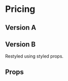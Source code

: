 


<Meta title="Themes|MobileApp/Containers/Pricing" component={Pricing} />

# Pricing

## Version A

<Preview>
  <Story name="Version A">
    <Theme>
      <Pricing />
    </Theme>
  </Story>
</Preview>

## Version B

Restyled using styled props.

<Preview>
  <Story name="Version B">
    <Theme>
      <Pricing
        useRadios
        text="Ut commodo suscipit neque vitae suscipit. Mauris congue viverra dolor, vel lobortis elit venenatis vel. Nunc non orci ut mi semper aliquet. Nullam vitae tortor faucibus, vehicula lorem in, convallis mi."
        GridProps={{
          gridTemplateAreas: {
            _: '"caption" "switch" "cards"',
            lg:
              '"spacer empty cards spacer2" "spacer caption cards spacer2" "spacer switch cards spacer2" "spacer empty2 cards spacer2"',
          },
          gridTemplateRows: {
            _: 'auto auto auto',
            lg: '1fr auto auto 1fr',
          },
          gridTemplateColumns: {
            _: '1fr',
            lg: '1fr 370px 630px 1fr',
          },
          gridRowGap: '30px',
          gridColumnGap: '30px',
        }}
        CaptionProps={{
          ...Pricing.defaultProps.CaptionProps,
          textAlign: 'left',
          mr: {
            _: 'auto',
            lg: 30,
          },
        }}
        SwitchWrapperProps={{
          ...Pricing.defaultProps.SwitchWrapperProps,
          justifyContent: 'flex-start',
        }}
        prices={{
          ...data.pricing.prices,
          sections: [
            {
              title: 'Beginner',
              price: {
                a: '$3',
                b: '$30',
              },
              features: [
                {
                  text: 'Ut commodo suscipit',
                  check: true,
                },
                {
                  text: 'Mauris congue viverra',
                  check: true,
                },
                {
                  text: 'Nunc non orci ut mi',
                  check: true,
                },
                {
                  text: 'Nullam vitae tortor',
                  check: true,
                },
                {
                  text: 'Lorem ipsum dolor sit',
                  check: false,
                },
                {
                  text: 'Fusce quis vestibulum',
                  check: false,
                },
              ],
              button: {
                text: 'Choose beginner',
                ButtonProps: {
                  as: 'a',
                  href: 'https://mypags.app',
                },
              },
            },
            {
              title: 'Professional',
              price: {
                a: '$12',
                b: '$120',
              },
              features: [
                {
                  text: 'Ut commodo suscipit',
                  check: true,
                },
                {
                  text: 'Mauris congue viverra',
                  check: true,
                },
                {
                  text: 'Nunc non orci ut mi',
                  check: true,
                },
                {
                  text: 'Nullam vitae tortor',
                  check: true,
                },
                {
                  text: 'Lorem ipsum dolor sit',
                  check: true,
                },
                {
                  text: 'Fusce quis vestibulum',
                  check: true,
                },
              ],
              button: {
                text: 'Choose professional',
                ButtonProps: {
                  as: 'a',
                  href: 'https://mypags.app',
                },
              },
            },
          ],
        }}
        sections={{
          ...Pricing.defaultProps.sections.slice(1, 3),
        }}
      />
    </Theme>
  </Story>
</Preview>

## Props

<Props of={Pricing} />
